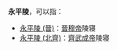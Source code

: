 '''永平陵'''，可以指：

* [[永平陵_(晉)|永平陵 (晉)]]：[[晉穆帝|晉穆帝]]陵寝
* [[永平陵_(北齊)|永平陵 (北齊)]]：[[齊武成帝|齊武成帝]]陵寝

{{Disambig|cat=三字墓葬建筑消歧义}}
